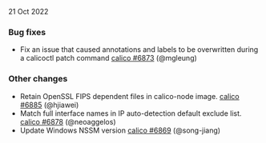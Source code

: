 21 Oct 2022

### Bug fixes

- Fix an issue that caused annotations and labels to be overwritten during a calicoctl patch command [calico #6873](https://github.com/projectcalico/calico/pull/6873) (@mgleung)

### Other changes

- Retain OpenSSL FIPS dependent files in calico-node image. [calico #6885](https://github.com/projectcalico/calico/pull/6885) (@hjiawei)
- Match full interface names in IP auto-detection default exclude list. [calico #6878](https://github.com/projectcalico/calico/pull/6878) (@neoaggelos)
- Update Windows NSSM version [calico #6869](https://github.com/projectcalico/calico/pull/6869) (@song-jiang)
